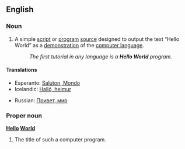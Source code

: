 
==English==

===Noun===
{{en-noun|sg=[[hello|Hello]] [[world|World]]|-}}

# {{programming|attributive}} A simple [[script]] or [[program]] [[source]] designed to output the text “Hello World” as a [[demonstration]] of the [[computer language]].
#: ''The first tutorial in any language is a '''Hello World''' program.''

====Translations====
{{trans-top|Hello World}}
* Esperanto: [[Saluton, Mondo]]
* Icelandic: [[Halló, heimur]]
{{trans-mid}}
* Russian: [[Привет, мир]]
{{trans-bottom}}

===Proper noun===
'''[[hello|Hello]] [[world|World]]'''

# {{programming}} The title of such a computer program.
